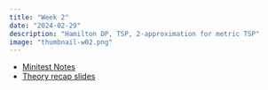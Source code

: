 ```yaml
---
title: "Week 2"
date: "2024-02-29"
description: "Hamilton DP, TSP, 2-approximation for metric TSP"
image: "thumbnail-w02.png"
---
```


- [Minitest Notes](minitest-1.pdf)
- [Theory recap slides](anp-w02.pdf)